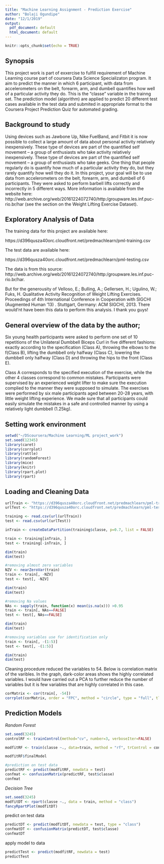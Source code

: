 ```yaml
---
title: "Machine Learning Assignment - Prediction Exercise"
author: "Bolaji Ogundipe"
date: "12/1/2019"
output:
  pdf_document: default
  html_document: default
---
```


```r
knitr::opts_chunk$set(echo = TRUE)
```
## Synopsis
This project work is part of exxercise to fulfill requirement of Machine Learning course 
part of coursera Data Science Specializaton program. It aim to predict the manner in which 
6 participant, with data from accelerometers on the belt, forearm, arm, and dumbell quantifies 
how well of a particular activity they do. This is the "classe" variable in the trainng set.
The prediction model (algorithm) are applied to predict 20 different test cases available in the 
test data and submited in appropriate format to the Coursera Project Prediction Quiz for 
automated grading.

## Background to study
Using devices such as Jawbone Up, Nike FuelBand, and Fitbit it is now possible to collect a large amount of data about personal
activity relatively inexpensively. These type of devices are part of the quantified self movement – a group of enthusiasts who take
activity relatively inexpensively. These type of devices are part of the quantified self movement – a group of enthusiasts who take
geeks. One thing that people regularly do is quantify how much of a particular activity they do, but they rarely quantify how well
they do it. In this project, your goal will be to use data from accelerometers on the belt, forearm, arm, and dumbell of 6
participants. They were asked to perform barbell lifts correctly and incorrectly in 5 different ways. More information is available
from the website here: http://web.archive.org/web/20161224072740/http:/groupware.les.inf.puc-rio.br/har (see the section on
the Weight Lifting Exercise Dataset).

## Exploratory Analysis of Data
The training data for this project are available here:

https://d396qusza40orc.cloudfront.net/predmachlearn/pml-training.csv

The test data are available here:

https://d396qusza40orc.cloudfront.net/predmachlearn/pml-testing.csv

The data is from this source: http://web.archive.org/web/20161224072740/http:/groupware.les.inf.puc-rio.br/har. 

But for the generousity of Velloso, E.; Bulling, A.; Gellersen, H.; Ugulino, W.; Fuks, H. 
Qualitative Activity Recognition of Weight Lifting Exercises. 
Proceedings of 4th International Conference in Cooperation with SIGCHI (Augmented Human '13) . Stuttgart, Germany: ACM SIGCHI, 2013.
There would'nt have been this data to perform this analysis. I thank you guys!

## General overview of the data by the author;
Six young health participants were asked to perform one set of 10 repetitions of the Unilateral Dumbbell Biceps Curl in five different 
fashions: exactly according to the specification (Class A), throwing the elbows to the f(Class B), lifting the dumbbell only halfway 
(Class C), lowering the dumbbell only halfway (Class D) and throwing the hips to the front (Class E).

Class A corresponds to the specified execution of the exercise, while the other 4 classes correspond to common mistakes. 
Participants were supervised by an experienced weight lifter to make sure the execution complied to the manner they were supposed to simulate. 
The exercises were performed by six male participants aged between 20-28 years, with little weight lifting experience. We made sure that all 
participants could easily simulate the mistakes in a safe and controlled manner by using a relatively light dumbbell (1.25kg).

## Setting work environment
```r
setwd("~/DScoursera/Machine Learning/ML project_work")
set.seed(12345)
library(caret)
library(corrplot)
library(rattle)
library(randomForest)
library(mice)
library(knitr)
library(rpart.plot)
library(rpart)
```
## Loading and Cleaning Data 
```r
urlTrain <- "https://d396qusza40orc.cloudfront.net/predmachlearn/pml-training.csv"
urlTest <- "https://d396qusza40orc.cloudfront.net/predmachlearn/pml-testing.csv"

training <- read.csv(url(urlTrain))
test <- read.csv(url(urlTest))

inTrain <- createDataPartition(training$classe, p=0.7, list = FALSE)

train <- training[inTrain, ]
test <- training[-inTrain, ]

dim(train)
dim(test)

#removing almost zero variables
NZV <- nearZeroVar(train)
train <- train[, -NZV]
test <- test[, -NZV]

dim(train)
dim(test)

#removing Na values
NAs <- sapply(train, function(x) mean(is.na(x))) >0.95
train <- train[, NAs==FALSE]
test <- test[, NAs==FALSE]

dim(train)
dim(test)

#removing variables use for identification only
train <- train[, -(1:5)]
test <- test[, -(1:5)]

dim(train)
dim(test)
```
Cleaning procedure reduced the variables to 54. Below is correlation matrix of the varibles. In the graph, dark-color areas shows the highly correlated variables. I would have carried out a PCA to further reduce the number of variables but it is few variables that are highly correlated in this case.
```r
corMatrix <- cor(train[, -54])
corrplot(corMatrix, order = "FPC", method = "circle", type = "full", tl.cex = 0.8, tl.col = rgb(0, 0, 0))
```
## Prediction Models
*Random Forest*
```r
set.seed(3245)
controlRF <- trainControl(method="cv", number=3, verboseIter=FALSE)

modfitRF <- train(classe ~., data=train, method = "rf", trControl = controlRF)

modfitRF$finalModel

#prediction on test data
predictRF <- predict(modfitRF, newdata = test)
confmat <- confusionMatrix(predictRF, test$classe)
confmat
```
*Decision Tree*
```r
set.seed(3245)
modfitDT <- rpart(classe ~., data = train, method = "class")
fancyRpartPlot(modfitDT)
```
predict on test data
```r
predictDT <- predict(modfitDT, newdata = test, type = "class")
confmatDT <- confusionMatrix(predictDT, test$classe)
confmatDT
```
apply model to data
```r
predictTest <- predict(modfitRF, newdata = test)
predictTest
```